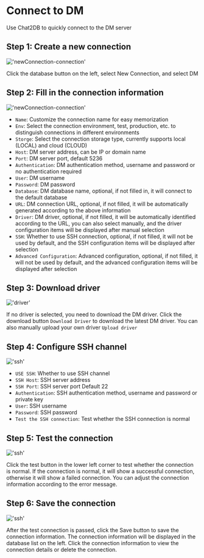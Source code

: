 # Connect to DM

Use Chat2DB to quickly connect to the DM server

## Step 1: Create a new connection

!['newConnection-connection'](/image/connection/dm1.png)

Click the database button on the left, select New Connection, and select DM

## Step 2: Fill in the connection information

!['newConnection-connection'](/image/connection/dm2.png)

- `Name`: Customize the connection name for easy memorization
- `Env`: Select the connection environment, test, production, etc. to distinguish connections in different environments
- `Storge`: Select the connection storage type, currently supports local (LOCAL) and cloud (CLOUD)
- `Host`: DM server address, can be IP or domain name
- `Port`: DM server port, default 5236
- `Authentication`: DM authentication method, username and password or no authentication required
- `User`: DM username
- `Password`: DM password
- `Database`: DM database name, optional, if not filled in, it will connect to the default database
- `URL`: DM connection URL, optional, if not filled, it will be automatically generated according to the above information
- `Driver`: DM driver, optional, if not filled, it will be automatically identified according to the URL, you can also select manually, and the driver configuration items will be displayed after manual selection
- `SSH`: Whether to use SSH connection, optional, if not filled, it will not be used by default, and the SSH configuration items will be displayed after selection
- `Advanced Configuration`: Advanced configuration, optional, if not filled, it will not be used by default, and the advanced configuration items will be displayed after selection

## Step 3: Download driver

!['driver'](/image/connection/driver.png)

If no driver is selected, you need to download the DM driver. Click the download button `Download Driver` to download the latest DM driver. You can also manually upload your own driver `Upload driver`

## Step 4: Configure SSH channel

!['ssh'](/image/connection/ssh.png)
- `USE SSH`: Whether to use SSH channel
- `SSH Host`: SSH server address
- `SSH Port`: SSH server port Default 22
- `Authentication`: SSH authentication method, username and password or private key
- `User`: SSH username
- `Password`: SSH password
- `Test the SSH connection`: Test whether the SSH connection is normal

## Step 5: Test the connection

!['ssh'](/image/connection/test.png)

Click the test button in the lower left corner to test whether the connection is normal. If the connection is normal, it will show a successful connection, otherwise it will show a failed connection. You can adjust the connection information according to the error message.

## Step 6: Save the connection
!['ssh'](/image/connection/test.png)

After the test connection is passed, click the Save button to save the connection information. The connection information will be displayed in the database list on the left. Click the connection information to view the connection details or delete the connection.